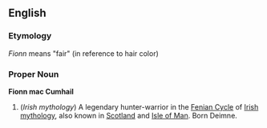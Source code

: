 {{Wikipedia}}
==English==

===Etymology===
''Fionn'' means "fair" (in reference to hair color)

===Proper Noun===
'''Fionn mac Cumhail'''

#(''Irish mythology'') A legendary hunter-warrior in the [[Fenian Cycle]] of [[Irish]] [[mythology]], also known in [[Scotland]] and [[Isle of Man]]. Born Deimne.